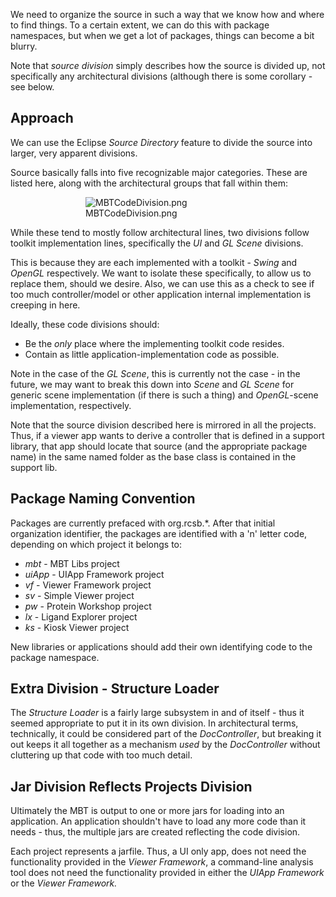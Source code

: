 We need to organize the source in such a way that we know how and where to find things.
To a certain extent, we can do this with package namespaces, but when we get a lot
of packages, things can become a bit blurry.

Note that <em>source division</em> simply describes how the source is divided up, not
specifically any architectural divisions (although there is some corollary - see below.

== Approach ==

We can use the Eclipse <em>Source Directory</em> feature to divide the source into
larger, very apparent divisions.

Source basically falls into
five recognizable major categories.  These are listed here, along with the architectural
groups that fall within them:
::[[Image:MBTCodeDivision.png]]

While these tend to mostly follow architectural lines, two divisions follow toolkit
implementation lines, specifically the ''UI'' and ''GL Scene'' divisions.

This is because they are each implemented with a toolkit - <em>Swing</em> and <em>OpenGL</em>
respectively.  We want to isolate these specifically, to allow us to replace them, should
we desire.  Also, we can use this as a check to see if too much controller/model or other
application internal implementation is creeping in here.

Ideally, these code divisions should:

*Be the <em>only</em> place where the implementing toolkit code resides.
*Contain as little application-implementation code as possible.


Note in the case of the <em>GL Scene</em>, this is currently not the case - in the future,
we may want to break this down into <em>Scene</em> and <em>GL Scene</em> for generic scene
implementation (if there is such a thing) and <em>OpenGL</em>-scene implementation,
respectively.

Note that the source division described here is mirrored in all the projects.  Thus, if a
viewer app wants to derive a controller that is defined in a support library, that app should
locate that source (and the appropriate package name) in the same named folder as the base class
is contained in the support lib.

== Package Naming Convention ==

Packages are currently prefaced with org.rcsb.*.  After that initial organization identifier,
the packages are identified with a 'n' letter code, depending on which project it belongs to:

*''mbt'' - MBT Libs project
*''uiApp'' - UIApp Framework project
*''vf'' - Viewer Framework project
*''sv'' - Simple Viewer project
*''pw'' - Protein Workshop project
*''lx'' - Ligand Explorer project
*''ks'' - Kiosk Viewer project

New libraries or applications should add their own identifying code to the package namespace.

== Extra Division - Structure Loader ==

The <em>Structure Loader</em> is a fairly large subsystem in and of itself - thus it seemed
appropriate to put it in its own division.</a>
In architectural terms, technically, it could
be considered part of the <em>DocController</em>, but breaking it out keeps it all together
as a mechanism <em>used</em> by the <em>DocController</em> without cluttering up that code
with too much detail.

== Jar Division Reflects Projects Division ==

Ultimately the MBT is output to one or more jars for loading into an application.  An application
shouldn't have to load any more code than it needs - thus, the multiple jars are created reflecting
the code division.

Each project represents a jarfile.  Thus, a UI only app, does not need the functionality provided in
the ''Viewer Framework'', a command-line analysis tool does not need the functionality provided in either
the ''UIApp Framework'' or the ''Viewer Framework.''